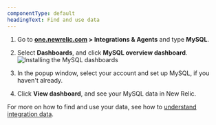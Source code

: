```yaml
---
componentType: default
headingText: Find and use data
---
```


1. Go to **[one.newrelic.com](https://one.newrelic.com) > Integrations & Agents** and type **MySQL**.

2. Select **Dashboards**, and click **MySQL overview dashboard**.
   <img title="Install the MySQL dashboards" alt="Installing the  MySQL dashboards" src="/images/infrastructure_screenshot-crop_install-mysql-dashboard.webp"/>

3. In the popup window, select your account and set up MySQL, if you haven't already.

4. Click **View dashboard**, and see your MySQL data in New Relic.

For more on how to find and use your data, see how to [understand integration data](/docs/infrastructure/integrations/find-use-infrastructure-integration-data).

